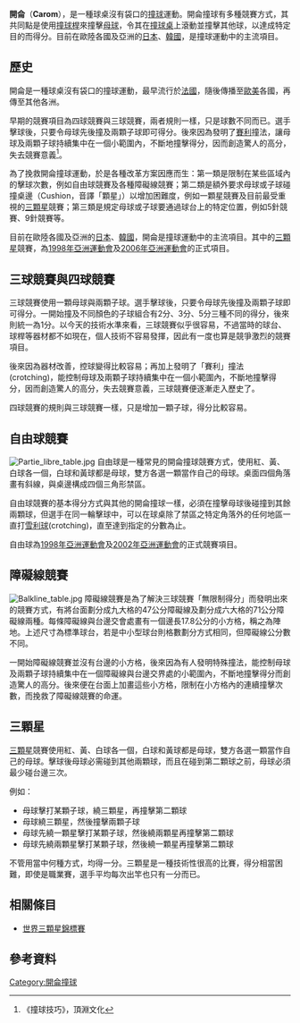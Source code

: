 {{Infobox sport
|name       = 開侖
|image      = Carom table small.jpg
|imagesize  = 275px
|caption    = 開侖的球桌和球
|union      = [[世界撞球聯盟|世界撞球聯盟]] (UMB)
|nickname   = 
|first      = 18世紀的法國
|registered = 
|clubs      = 
|contact    = 無
|team       = 單人、雙人或團體
|mgender    = 可以, 有時在不同的聯賽/級別
|category   = 室內, 球桌, [[撞球|撞球]]
|equipment  = [[撞球|撞球]], [[撞球桌|撞球桌]], [[球桿|球桿]]
|venue      = [[撞球館|撞球館]]或家庭式[[撞球室|撞球室]]
|olympic    = 提議於[[2010年冬季奧林匹克運動會|2010]]
}}
'''開侖'''（'''Carom'''），是一種球桌沒有袋口的[[撞球|撞球]]運動。開侖撞球有多種競賽方式，其共同點是使用[[撞球術語#撞球桿|撞球桿]]來撞擊[[撞球術語#母球|母球]]，令其在[[撞球術語#撞球桌|撞球桌]]上滾動並撞擊其他球，以達成特定目的而得分。目前在歐陸各國及亞洲的[[日本|日本]]、[[韓國|韓國]]，是撞球運動中的主流項目。

== 歷史 ==
開侖是一種球桌沒有袋口的撞球運動，最早流行於[[法國|法國]]，隨後傳播至[[歐美|歐美]]各國，再傳至其他各洲。

早期的競賽項目為四球競賽與三球競賽，兩者規則一樣，只是球數不同而已。選手擊球後，只要令母球先後撞及兩顆子球即可得分。後來因為發明了[[賽利|賽利]]撞法，讓母球及兩顆子球持續集中在一個小範圍內，不斷地撞擊得分，因而創造驚人的高分，失去競賽意義<ref>《撞球技巧》，頂淵文化</ref>。

為了挽救開侖撞球運動，於是各種改革方案因應而生：第一類是限制在某些區域內的擊球次數，例如自由球競賽及各種障礙線競賽；第二類是額外要求母球或子球碰撞桌邊（Cushion，音譯「顆星」）以增加困難度，例如一顆星競賽及目前最受重視的[[三顆星|三顆星]]競賽；第三類是規定母球或子球要通過球台上的特定位置，例如5針競賽、9針競賽等。

目前在歐陸各國及亞洲的[[日本|日本]]、[[韓國|韓國]]，開侖是撞球運動中的主流項目。其中的[[三顆星|三顆星]]競賽，為[[1998年亞洲運動會|1998年亞洲運動會]]及[[2006年亞洲運動會|2006年亞洲運動會]]的正式項目。

== 三球競賽與四球競賽 ==
三球競賽使用一顆母球與兩顆子球。選手擊球後，只要令母球先後撞及兩顆子球即可得分。一開始撞及不同顏色的子球組合有2分、3分、5分三種不同的得分，後來則統一為1分。以今天的技術水準來看，三球競賽似乎很容易，不過當時的球台、球桿等器材都不如現在，個人技術不容易發揮，因此有一度也算是競爭激烈的競賽項目。

後來因為器材改善，控球變得比較容易；再加上發明了「賽利」撞法(crotching)，能控制母球及兩顆子球持續集中在一個小範圍內，不斷地撞擊得分，因而創造驚人的高分，失去競賽意義，三球競賽便逐漸走入歷史了。

四球競賽的規則與三球競賽一樣，只是增加一顆子球，得分比較容易。

==自由球競賽==
[[File:Partie_libre_table.jpg|thumb]]
自由球是一種常見的開侖撞球競賽方式，使用紅、黃、白球各一個，白球和黃球都是母球，雙方各選一顆當作自己的母球。桌面四個角落畫有斜線，與桌邊構成四個三角形禁區。

自由球競賽的基本得分方式與其他的開侖撞球一樣，必須在撞擊母球後碰撞到其餘兩顆球，但選手在同一輪擊球中，可以在球桌除了禁區之特定角落外的任何地區一直打[[雪利球|雪利球]](crotching)，直至達到指定的分數為止。

自由球為[[1998年亞洲運動會|1998年亞洲運動會]]及[[2002年亞洲運動會|2002年亞洲運動會]]的正式競賽項目。

== 障礙線競賽 ==
[[File:Balkline_table.jpg|thumb]]
障礙線競賽是為了解決三球競賽「無限制得分」而發明出來的競賽方式，有將台面劃分成九大格的47公分障礙線及劃分成六大格的71公分障礙線兩種。每條障礙線與台邊交會處畫有一個邊長17.8公分的小方格，稱之為陣地。上述尺寸為標準球台，若是中小型球台則格數劃分方式相同，但障礙線公分數不同。

一開始障礙線競賽並沒有台邊的小方格，後來因為有人發明特殊撞法，能控制母球及兩顆子球持續集中在一個障礙線與台邊交界處的小範圍內，不斷地撞擊得分而創造驚人的高分。後來便在台面上加畫這些小方格，限制在小方格內的連續撞擊次數，而挽救了障礙線競賽的命運。

== 三顆星 ==
{{main|三顆星}}
[[三顆星|三顆星]]競賽使用紅、黃、白球各一個，白球和黃球都是母球，雙方各選一顆當作自己的母球。擊球後母球必需碰到其他兩顆球，而且在碰到第二顆球之前，母球必須最少碰台邊三次。

例如：
* 母球擊打某顆子球，繞三顆星，再撞擊第二顆球
* 母球繞三顆星，然後撞擊兩顆子球
* 母球先繞一顆星擊打某顆子球，然後繞兩顆星再撞擊第二顆球
* 母球先繞兩顆星擊打某顆子球，然後繞一顆星再撞擊第二顆球

不管用當中何種方式，均得一分。三顆星是一種技術性很高的比賽，得分相當困難，即使是職業賽，選手平均每次出竿也只有一分而已。

== 相關條目 ==
* [[世界三顆星錦標賽|世界三顆星錦標賽]]

== 參考資料 ==
<div class="references-small">
<references />
</div>

{{撞球}}

[[Category:開侖撞球|Category:開侖撞球]]